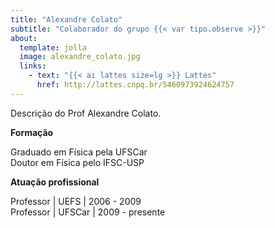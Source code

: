 ```yaml
---
title: "Alexandre Colato"
subtitle: "Colaborador do grupo {{< var tipo.observe >}}"
about:
  template: jolla
  image: alexandre_colato.jpg
  links:
    - text: "{{< ai lattes size=lg >}} Lattes"
      href: http://lattes.cnpq.br/5460973924624757
---
```


Descrição do Prof Alexandre Colato.

**Formação**

Graduado em Física pela UFSCar  
Doutor em Física pelo IFSC-USP

**Atuação profissional**

Professor | UEFS | 2006 - 2009  
Professor | UFSCar | 2009 - presente
